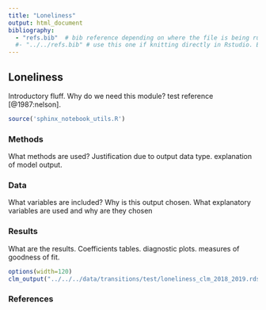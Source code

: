 ```yaml
---
title: "Loneliness"
output: html_document
bibliography: 
  - "refs.bib"  # bib reference depending on where the file is being run. Use this one when compiling the website using the makefile.
  #- "../../refs.bib" # use this one if knitting directly in Rstudio. Easier for debugging. Make sure to switch back when done..
---
```


## Loneliness


Introductory fluff. Why do we need this module? test reference [@1987:nelson]. 

```r
source('sphinx_notebook_utils.R')
```

### Methods

  What methods are used? Justification due to output data type. explanation of model output.
  
### Data
  
  What variables are included? Why is this output chosen. What explanatory variables are used and why are they chosen
  
### Results
  
  What are the results. Coefficients tables. diagnostic plots. measures of goodness of fit.


```r
options(width=120)
clm_output("../../../data/transitions/test/loneliness_clm_2018_2019.rds") #e.g. ../../../data/transitions/test/housing_clm_2018_2019.rds
```


### References